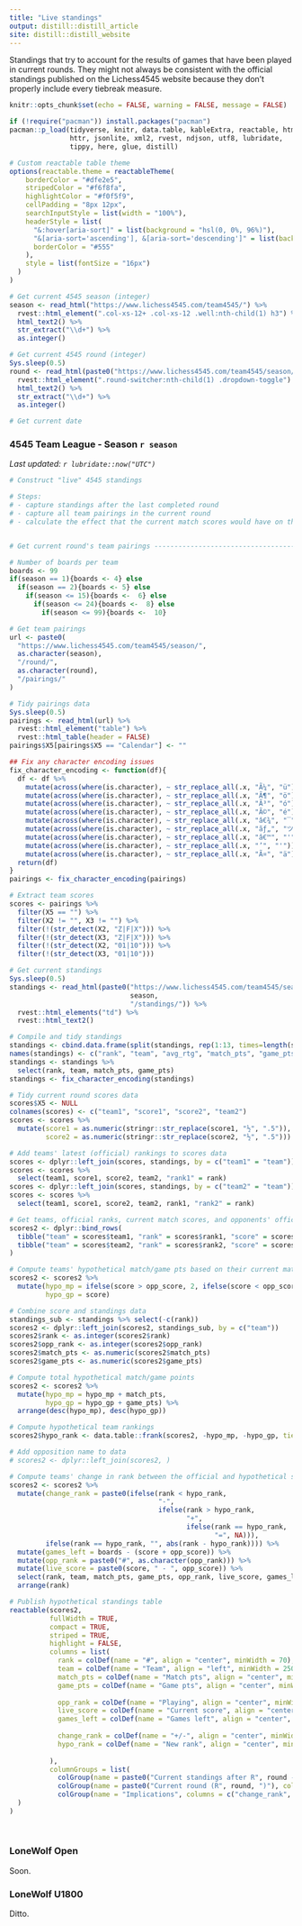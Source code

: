 ```yaml
---
title: "Live standings"
output: distill::distill_article
site: distill::distill_website
---
```


Standings that try to account for the results of games that have been played in current rounds. They might not always be consistent with the official standings published on the Lichess4545 website because they don't properly include every tiebreak measure.



```r
knitr::opts_chunk$set(echo = FALSE, warning = FALSE, message = FALSE)

if (!require("pacman")) install.packages("pacman")
pacman::p_load(tidyverse, knitr, data.table, kableExtra, reactable, htmltools, 
               httr, jsonlite, xml2, rvest, ndjson, utf8, lubridate, 
               tippy, here, glue, distill)

# Custom reactable table theme
options(reactable.theme = reactableTheme(
    borderColor = "#dfe2e5",
    stripedColor = "#f6f8fa",
    highlightColor = "#f0f5f9",
    cellPadding = "8px 12px",
    searchInputStyle = list(width = "100%"),
    headerStyle = list(
      "&:hover[aria-sort]" = list(background = "hsl(0, 0%, 96%)"),
      "&[aria-sort='ascending'], &[aria-sort='descending']" = list(background = "hsl(0, 0%, 96%)"),
      borderColor = "#555"
    ),
    style = list(fontSize = "16px")
  )
)

```



```r

# Get current 4545 season (integer)
season <- read_html("https://www.lichess4545.com/team4545/") %>% 
  rvest::html_element(".col-xs-12+ .col-xs-12 .well:nth-child(1) h3") %>% 
  html_text2() %>% 
  str_extract("\\d+") %>% 
  as.integer()

# Get current 4545 round (integer)
Sys.sleep(0.5)
round <- read_html(paste0("https://www.lichess4545.com/team4545/season/", season, "/pairings/")) %>% 
  rvest::html_element(".round-switcher:nth-child(1) .dropdown-toggle") %>% 
  html_text2() %>% 
  str_extract("\\d+") %>% 
  as.integer()

# Get current date 

```

### 4545 Team League - Season `r season`

*Last updated: `r lubridate::now("UTC")`*

```r
# Construct "live" 4545 standings

# Steps:
# - capture standings after the last completed round
# - capture all team pairings in the current round
# - calculate the effect that the current match scores would have on the standings


# Get current round's team pairings -------------------------------------------

# Number of boards per team
boards <- 99
if(season == 1){boards <- 4} else
  if(season == 2){boards <- 5} else
    if(season <= 15){boards <-  6} else 
      if(season <= 24){boards <-  8} else
        if(season <= 99){boards <-  10}

# Get team pairings
url <- paste0(
  "https://www.lichess4545.com/team4545/season/",
  as.character(season),
  "/round/",
  as.character(round),
  "/pairings/"
)

# Tidy pairings data
Sys.sleep(0.5)
pairings <- read_html(url) %>%
  rvest::html_element("table") %>%
  rvest::html_table(header = FALSE)
pairings$X5[pairings$X5 == "Calendar"] <- ""

## Fix any character encoding issues
fix_character_encoding <- function(df){
  df <- df %>% 
    mutate(across(where(is.character), ~ str_replace_all(.x, "Ã¼", "ü"))) %>% 
    mutate(across(where(is.character), ~ str_replace_all(.x, "Ã¶", "ö"))) %>% 
    mutate(across(where(is.character), ~ str_replace_all(.x, "Ã³", "ó"))) %>% 
    mutate(across(where(is.character), ~ str_replace_all(.x, "Ã©", "é"))) %>% 
    mutate(across(where(is.character), ~ str_replace_all(.x, "â€¾", "‾"))) %>% 
    mutate(across(where(is.character), ~ str_replace_all(.x, "ãƒ„", "ツ"))) %>% 
    mutate(across(where(is.character), ~ str_replace_all(.x, "â€™", "'"))) %>% 
    mutate(across(where(is.character), ~ str_replace_all(.x, "’", "'"))) %>% 
    mutate(across(where(is.character), ~ str_replace_all(.x, "Ã¤", "ä")))
  return(df)
}
pairings <- fix_character_encoding(pairings)

# Extract team scores
scores <- pairings %>%
  filter(X5 == "") %>%
  filter(X2 != "", X3 != "") %>% 
  filter(!(str_detect(X2, "Z|F|X"))) %>% 
  filter(!(str_detect(X3, "Z|F|X"))) %>% 
  filter(!(str_detect(X2, "01|10"))) %>% 
  filter(!(str_detect(X3, "01|10")))

# Get current standings
Sys.sleep(0.5)
standings <- read_html(paste0("https://www.lichess4545.com/team4545/season/",
                              season, 
                              "/standings/")) %>% 
  rvest::html_elements("td") %>%
  rvest::html_text2()

# Compile and tidy standings
standings <- cbind.data.frame(split(standings, rep(1:13, times=length(standings)/13)), stringsAsFactors=F)
names(standings) <- c("rank", "team", "avg_rtg", "match_pts", "game_pts", paste0("round_", seq(1:8)))
standings <- standings %>% 
  select(rank, team, match_pts, game_pts)
standings <- fix_character_encoding(standings)

# Tidy current round scores data
scores$X5 <- NULL
colnames(scores) <- c("team1", "score1", "score2", "team2")
scores <- scores %>% 
  mutate(score1 = as.numeric(stringr::str_replace(score1, "½", ".5")),
         score2 = as.numeric(stringr::str_replace(score2, "½", ".5")))

# Add teams' latest (official) rankings to scores data
scores <- dplyr::left_join(scores, standings, by = c("team1" = "team"))
scores <- scores %>% 
  select(team1, score1, score2, team2, "rank1" = rank)
scores <- dplyr::left_join(scores, standings, by = c("team2" = "team"))
scores <- scores %>% 
  select(team1, score1, score2, team2, rank1, "rank2" = rank)

# Get teams, official ranks, current match scores, and opponents' official ranks
scores2 <- dplyr::bind_rows(
  tibble("team" = scores$team1, "rank" = scores$rank1, "score" = scores$score1, "opp_rank" = scores$rank2, "opp_score" = scores$score2),
  tibble("team" = scores$team2, "rank" = scores$rank2, "score" = scores$score2, "opp_rank" = scores$rank1, "opp_score" = scores$score1)
)

# Compute teams' hypothetical match/game pts based on their current match scores
scores2 <- scores2 %>% 
  mutate(hypo_mp = ifelse(score > opp_score, 2, ifelse(score < opp_score, 0, ifelse(score == opp_score, 1, NA))),
         hypo_gp = score)

# Combine score and standings data
standings_sub <- standings %>% select(-c(rank))
scores2 <- dplyr::left_join(scores2, standings_sub, by = c("team"))
scores2$rank <- as.integer(scores2$rank)
scores2$opp_rank <- as.integer(scores2$opp_rank)
scores2$match_pts <- as.numeric(scores2$match_pts)
scores2$game_pts <- as.numeric(scores2$game_pts)

# Compute total hypothetical match/game points
scores2 <- scores2 %>% 
  mutate(hypo_mp = hypo_mp + match_pts,
         hypo_gp = hypo_gp + game_pts) %>% 
  arrange(desc(hypo_mp), desc(hypo_gp))

# Compute hypothetical team rankings
scores2$hypo_rank <- data.table::frank(scores2, -hypo_mp, -hypo_gp, ties.method = "dense")

# Add opposition name to data
# scores2 <- dplyr::left_join(scores2, )

# Compute teams' change in rank between the official and hypothetical standings
scores2 <- scores2 %>% 
  mutate(change_rank = paste0(ifelse(rank < hypo_rank, 
                                     "-", 
                                     ifelse(rank > hypo_rank, 
                                            "+", 
                                            ifelse(rank == hypo_rank, 
                                                   "=", NA))),
         ifelse(rank == hypo_rank, "", abs(rank - hypo_rank)))) %>% 
  mutate(games_left = boards - (score + opp_score)) %>%
  mutate(opp_rank = paste0("#", as.character(opp_rank))) %>% 
  mutate(live_score = paste0(score, " - ", opp_score)) %>% 
  select(rank, team, match_pts, game_pts, opp_rank, live_score, games_left, change_rank, hypo_rank) %>% 
  arrange(rank)

# Publish hypothetical standings table
reactable(scores2, 
          fullWidth = TRUE,
          compact = TRUE,
          striped = TRUE,
          highlight = FALSE,
          columns = list(
            rank = colDef(name = "#", align = "center", minWidth = 70),
            team = colDef(name = "Team", align = "left", minWidth = 250),
            match_pts = colDef(name = "Match pts", align = "center", minWidth = 70, format = colFormat(digits = 0)),
            game_pts = colDef(name = "Game pts", align = "center", minWidth = 70, format = colFormat(digits = 0)),
            
            opp_rank = colDef(name = "Playing", align = "center", minWidth = 70),
            live_score = colDef(name = "Current score", align = "center", minWidth = 120),
            games_left = colDef(name = "Games left", align = "center", minWidth = 70),
            
            change_rank = colDef(name = "+/-", align = "center", minWidth = 70),
            hypo_rank = colDef(name = "New rank", align = "center", minWidth = 70)
            
          ),
          columnGroups = list(
            colGroup(name = paste0("Current standings after R", round - 1), columns = c("rank", "team", "match_pts", "game_pts")),
            colGroup(name = paste0("Current round (R", round, ")"), columns = c("opp_rank", "live_score", "games_left")),
            colGroup(name = "Implications", columns = c("change_rank", "hypo_rank"))
  )
)
        
        
```

### LoneWolf Open

Soon.

### LoneWolf U1800

Ditto.